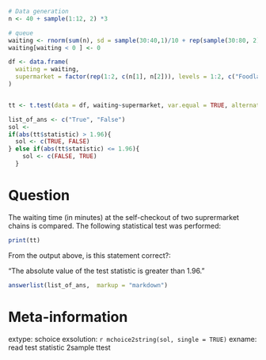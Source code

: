 ```r
# Data generation 
n <- 40 + sample(1:12, 2) *3

# queue
waiting <- rnorm(sum(n), sd = sample(30:40,1)/10 + rep(sample(30:80, 2)/10), n)
waiting[waiting < 0 ] <- 0

df <- data.frame(
  waiting = waiting,
  supermarket = factor(rep(1:2, c(n[1], n[2])), levels = 1:2, c("Foodland", "Aldi"))
)


tt <- t.test(data = df, waiting~supermarket, var.equal = TRUE, alternative = sample(c("less", "greater", "two.sided"),1))

list_of_ans <- c("True", "False")
sol <- 
if(abs(tt$statistic) > 1.96){
  sol <- c(TRUE, FALSE)
} else if(abs(tt$statistic) <= 1.96){
    sol <- c(FALSE, TRUE)
  }
```


Question 
=================

The waiting time (in minutes) at the self-checkout of two suprermarket chains is compared. The following statistical test was performed:

```r
print(tt)
```

From the output above, is this statement correct?:


"The absolute value of the test statistic is greater than 1.96."

```r
answerlist(list_of_ans,  markup = "markdown")
```


Meta-information
================
extype: schoice
exsolution: `r mchoice2string(sol, single = TRUE)`
exname: read test statistic 2sample ttest

